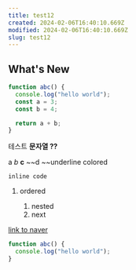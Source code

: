 ```yaml
---
title: test12
created: 2024-02-06T16:40:10.669Z
modified: 2024-02-06T16:40:10.669Z
slug: test12
---
```


## What's New

```js
function abc() {
  console.log("hello world");
  const a = 3;
  const b = 4;

  return a + b;
}
```

테스트 **문자열 ??**

a _b_ **c** ~~d ~~underline colored

`inline code`

1.  ordered

    1.  nested
    2.  next

[link to naver](https://www.naver.com)

```js
function abc() {
  console.log("hello world");
}
```
